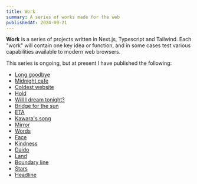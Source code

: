 ```yaml
---
title: Work
summary: A series of works made for the web
publishedAt: 2024-09-21
---
```

**Work** is a series of projects written in Next.js, Typescript and Tailwind. Each "work" will contain one key idea or function, and in some cases test various capabilities available to modern web browsers.

This series is ongoing, but at present I have published the following:

* [Long goodbye](https://work.tom.so/long-goodbye)
* [Midnight cafe](https://work.tom.so/midnight-cafe)
* [Coldest website](https://work.tom.so/coldest-website)
* [Hold](https://work.tom.so/hold)
* [Will I dream tonight?](https://work.tom.so/will-i-dream-tonight)
* [Bridge for the sun](https://work.tom.so/bridge-for-the-sun)
* [ETA](https://work.tom.so/eta)
* [Kawara's song](https://work.tom.so/kawaras-song)
* [Mirror](https://work.tom.so/mirror)
* [Words](https://work.tom.so/words)
* [Face](https://work.tom.so/face)
* [Kindness](https://work.tom.so/kindness)
* [Daido](https://work.tom.so/daido)
* [Land](https://work.tom.so/land)
* [Boundary line](https://work.tom.so/boundary-line)
* [Stars](https://work.tom.so/stars)
* [Headline](https://work.tom.so/headline)
